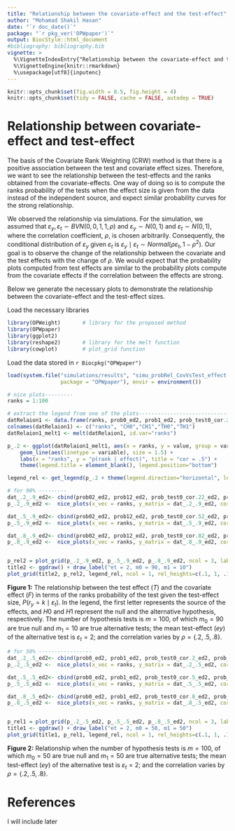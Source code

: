 ```yaml
---
title: "Relationship between the covariate-effect and the test-effect"
author: "Mohamad Shakil Hasan"
date: "`r doc_date()`"
package: "`r pkg_ver('OPWpaper')`"
output: BiocStyle::html_document
#bibliography: bibliography.bib
vignette: >
  %\VignetteIndexEntry{"Relationship between the covariate-effect and the test-effect"}
  %\VignetteEngine{knitr::rmarkdown}
  %\usepackage[utf8]{inputenc}
---
```


```r
knitr::opts_chunk$set(fig.width = 8.5, fig.height = 4)
knitr::opts_chunk$set(tidy = FALSE, cache = FALSE, autodep = TRUE)
```



# Relationship between covariate-effect and test-effect
The basis of the Covariate Rank Weighting (CRW) method is that there is a positive association between the test and covariate effect sizes. Therefore, we want to see the relationship between the test-effects and the ranks obtained from the covariate-effects. One way of doing so is to compute the ranks probability of the tests when the effect size is given from the data instead of the independent source, and expect similar probability curves for the strong relationship.

We observed the relationship via simulations. For the simulation, we assumed that $\varepsilon_y, \varepsilon_t  \sim BVN(0, 0, 1, 1, \rho)$ and $\varepsilon_y  \sim N(0,1)$ and $\varepsilon_t  \sim N(0,1)$, where the correlation coefficient, $\rho$, is chosen arbitrarily. Consequently, the conditional distribution of $\varepsilon_y$ given $\varepsilon_t$ is $\varepsilon_y \mid \varepsilon_t  \sim Normal(\rho \varepsilon_t, 1-\rho^2 )$.  Our goal is to observe the change of the relationship between the covariate and the test effects with the change of $\rho$. We would expect that the probability plots computed from test effects are similar to the probability plots compute from the covariate effects if the correlation between the effects are strong.

Below we generate the necessary plots to demonstrate the relationship between the covariate-effect and the test-effect sizes.

Load the necessary libraries

```r
library(OPWeight)       # library for the proposed method
library(OPWpaper)       
library(ggplot2)
library(reshape2)       # library for the melt function
library(cowplot)        # plot_grid function
```

Load the data stored in `r Biocpkg("OPWpaper")` 

```r
load(system.file("simulations/results", "simu_probRel_CovVsTest_effect.RDATA",
                 package = "OPWpaper"), envir = environment())
```


```r
# nice plots---------
ranks = 1:100

# extract the legend from one of the plots--------------------------------------
datRelaion1 <- data.frame(ranks, prob0_ed2, prob1_ed2, prob_test0_cor.2_ed2, prob_test1_cor.2_ed2)
colnames(datRelaion1) <- c("ranks", "CH0","CH1","TH0","TH1")
datRelaion1_melt1 <- melt(datRelaion1, id.var="ranks")

p_.2 <- ggplot(datRelaion1_melt1, aes(x = ranks, y = value, group = variable, colour = variable)) +
    geom_line(aes(linetype = variable), size = 1.5) +
    labs(x = "ranks", y = "p(rank | effect)", title = "cor = .5") +
    theme(legend.title = element_blank(), legend.position="bottom")

legend_rel <- get_legend(p_.2 + theme(legend.direction="horizontal", legend.position="bottom"))
```




```r
# for 90% ---------
dat_.2_.9_ed2<- cbind(prob02_ed2, prob12_ed2, prob_test0_cor.22_ed2, prob_test1_cor.22_ed2)
p_.2_.9_ed2 <-  nice_plots(x_vec = ranks, y_matrix = dat_.2_.9_ed2, cor = .2, figure = "ranksProb")

dat_.5_.9_ed2<- cbind(prob02_ed2, prob12_ed2, prob_test0_cor.52_ed2, prob_test1_cor.52_ed2)
p_.5_.9_ed2 <-  nice_plots(x_vec = ranks, y_matrix = dat_.5_.9_ed2, cor = .5, figure = "ranksProb")

dat_.8_.9_ed2<- cbind(prob02_ed2, prob12_ed2, prob_test0_cor.82_ed2, prob_test1_cor.82_ed2)
p_.8_.9_ed2 <-  nice_plots(x_vec = ranks, y_matrix = dat_.8_.9_ed2, cor = .8, figure = "ranksProb")


p_rel2 = plot_grid(p_.2_.9_ed2, p_.5_.9_ed2, p_.8_.9_ed2, ncol = 3, labels = letters[1:3], align = 'hv')
title2 <- ggdraw() + draw_label("et = 2, m0 = 90, m1 = 10")
plot_grid(title2, p_rel2, legend_rel, ncol = 1, rel_heights=c(.1, 1, .1))
```
**Figure 1:** The relationship between the test effect ($T$) and the covariate effect ($F$) in terms of the ranks probability of the test given the test-effect size, $P(r_y=k \mid \varepsilon_t )$. In the legend, the first letter represents the source of the effects, and $H0$ and $H1$ represent the null and the alternative hypothesis, respectively. The number of hypothesis tests is $m=100$, of which $m_0 = 90$ are true null and $m_1 = 10$ are true alternative tests; the mean test-effect ($ey$) of the alternative test is $\varepsilon_t=2$; and the correlation varies by $\rho=\{.2,.5,.8\}$.



```r
# for 50% -----------------
dat_.2_.5_ed2<- cbind(prob0_ed2, prob1_ed2, prob_test0_cor.2_ed2, prob_test1_cor.2_ed2)
p_.2_.5_ed2 <-  nice_plots(x_vec = ranks, y_matrix = dat_.2_.5_ed2, cor = .2, figure = "ranksProb")

dat_.5_.5_ed2<- cbind(prob0_ed2, prob1_ed2, prob_test0_cor.5_ed2, prob_test1_cor.5_ed2)
p_.5_.5_ed2 <-  nice_plots(x_vec = ranks, y_matrix = dat_.5_.5_ed2, cor = .5, figure = "ranksProb")

dat_.8_.5_ed2<- cbind(prob0_ed2, prob1_ed2, prob_test0_cor.8_ed2, prob_test1_cor.8_ed2)
p_.8_.5_ed2 <-  nice_plots(x_vec = ranks, y_matrix = dat_.8_.5_ed2, cor = .8, figure = "ranksProb")


p_rel1 = plot_grid(p_.2_.5_ed2, p_.5_.5_ed2, p_.8_.5_ed2, ncol = 3, labels = letters[1:3], align = 'hv')
title1 <- ggdraw() + draw_label("et = 2, m0 = 50, m1 = 50")
plot_grid(title1, p_rel1, legend_rel, ncol = 1, rel_heights=c(.1, 1, .1))
```
**Figure 2:** Relationship when the number of hypothesis tests is $m=100$, of which $m_0 = 50$ are true null and $m_1 = 50$ are true alternative tests; the mean test-effect ($ey$) of the alternative test is $\varepsilon_t=2$; and the correlation varies by $\rho=\{.2,.5,.8\}$.



# References
I will include later

